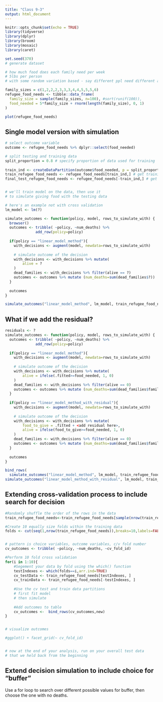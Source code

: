 ```yaml
---
title: "Class 9-3"
output: html_document
---
```


```r
knitr::opts_chunk$set(echo = TRUE)
library(tidyverse)
library(dplyr)
library(broom)
library(mosaic)
library(caret)

set.seed(370)
# generate dataset

# how much food does each family need per week
# 5lbs per person
# with some random variation based - say different ppl need different amounts

family_sizes = c(1,2,2,2,3,3,3,4,4,5,5,5,6)
refugee_food_needs <- tibble::data_frame(
  family_size = sample(family_sizes, n=100), #sort(runif(100)),
  food_needed = 5*family_size + rnorm(length(family_size), 0, 1)
)

plot(refugee_food_needs)
```
## Single model version with simulation





```r

# select outcome variable
outcome <- refugee_food_needs %>% dplyr::select(food_needed)

# split testing and training data
split_proportion = 0.8 # specify proportion of data used for training
 
train_ind <- createDataPartition(outcome$food_needed, p = split_proportion, list = FALSE)
train_refugee_food_needs <- refugee_food_needs[train_ind,] # get training data
final_test_refugee_food_needs <- refugee_food_needs[-train_ind,] # get test data


# we'll train model on the data, then use it
# to simulate giving food with the testing data

# here's an example not with cross validation
lm_model <- lm(?)

simulate_outcomes <- function(policy, model, rows_to_simulate_with) {
  browser()
  outcomes <- tribble( ~policy, ~num_deaths) %>% 
              add_row(policy=policy)
  
  if(policy == "linear_model_method"){
    with_decisions <- augment(model, newdata=rows_to_simulate_with)
    
    # simulate outcome of the decision
    with_decisions <- with_decisions %>% mutate(
        alive = ?
    )
    dead_families <- with_decisions %>% filter(alive == ?)
    outcomes <- outcomes %>% mutate (num_deaths=sum(dead_families$?))
  }
  
  outcomes
}

simulate_outcomes("linear_model_method", lm_model, train_refugee_food_needs)
```
## What if we add the residual?

```r

residuals <- ?
simulate_outcomes <- function(policy, model, rows_to_simulate_with) {
  outcomes <- tribble( ~policy, ~num_deaths) %>% 
              add_row(policy=policy)
  
  if(policy == "linear_model_method"){
    with_decisions <- augment(model, newdata=rows_to_simulate_with)
    
    # simulate outcome of the decision
    with_decisions <- with_decisions %>% mutate(
        alive = ifelse(.fitted>=food_needed, 1, 0)
    )
    dead_families <- with_decisions %>% filter(alive == 0)
    outcomes <- outcomes %>% mutate (num_deaths=sum(dead_families$family_size))
  }
  
  if(policy == "linear_model_method_with_residual"){
    with_decisions <- augment(model, newdata=rows_to_simulate_with)
    
    # simulate outcome of the decision
    with_decisions <- with_decisions %>% mutate(
        food_to_give = .fitted + <add residual here>,
        alive = ifelse(food_to_give>=food_needed, 1, 0)
    )
    dead_families <- with_decisions %>% filter(alive == 0)
    outcomes <- outcomes %>% mutate (num_deaths=sum(dead_families$family_size))
  }
  
  outcomes
}

bind_rows(
  simulate_outcomes("linear_model_method", lm_model, train_refugee_food_needs),
simulate_outcomes("linear_model_method_with_residual", lm_model, train_refugee_food_needs))

```

## Extending cross-validation process to include search for decision

```r
#Randomly shuffle the order of the rows in the data
train_refugee_food_needs<-train_refugee_food_needs[sample(nrow(train_refugee_food_needs)),]

#Create 10 equally size folds within the training data
folds <- cut(seq(1,nrow(train_refugee_food_needs)),breaks=10,labels=FALSE)


# pattern is choice variables, outcome variables, c/v fold number
cv_outcomes <- tribble( ~policy, ~num_deaths, ~cv_fold_id)

#Perform 10 fold cross validation
for(i in 1:10){
    #Segement your data by fold using the which() function 
    testIndexes <- which(folds==i,arr.ind=TRUE)
    cv_testData <- train_refugee_food_needs[testIndexes, ]
    cv_trainData <- train_refugee_food_needs[-testIndexes, ]
    
    #Use the cv test and train data partitions
    # first fit model 
    # then simulate
    
    #Add outcomes to table 
    cv_outcomes <-  bind_rows(cv_outcomes,new)
}


# visualize outcomes

#ggplot() + facet_grid(~ cv_fold_id)


# now at the end of your analysis, run on your overall test data
# that we held back from the beginning

```
## Extend decision simulation to include choice for "buffer"

Use a for loop to search over different possible values for buffer,
then choose the one with no deaths.
